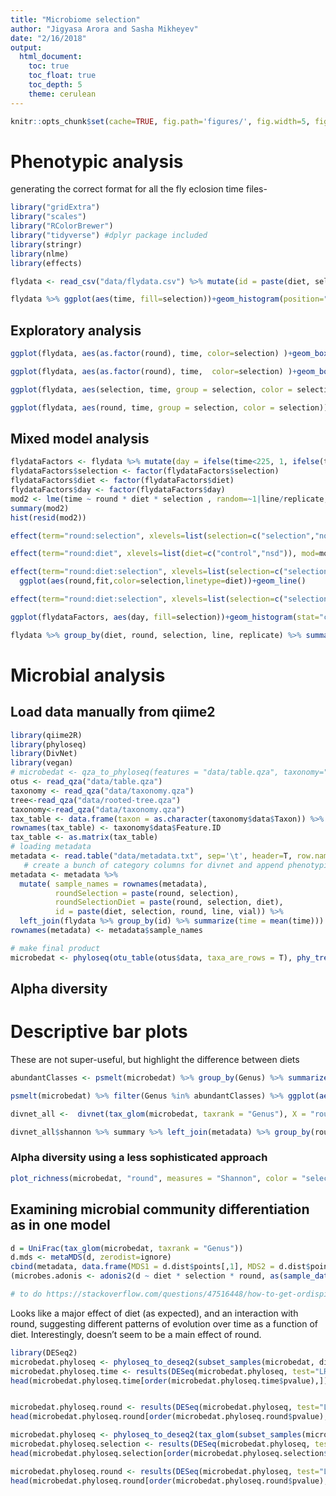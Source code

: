 ```yaml
---
title: "Microbiome selection"
author: "Jigyasa Arora and Sasha Mikheyev"
date: "2/16/2018"
output:
  html_document:
    toc: true
    toc_float: true
    toc_depth: 5
    theme: cerulean
---
```


```r
knitr::opts_chunk$set(cache=TRUE, fig.path='figures/', fig.width=5, fig.height=5 )
```

# Phenotypic analysis

generating the correct format for all the fly eclosion time files-

```r
library("gridExtra")
library("scales")
library("RColorBrewer")
library("tidyverse") #dplyr package included
library(stringr)
library(nlme)
library(effects)
```


```r
flydata <- read_csv("data/flydata.csv") %>% mutate(id = paste(diet, selection, round, line, vial), time = emergence_time, replicate = paste(diet, selection, round, line))

flydata %>% ggplot(aes(time, fill=selection))+geom_histogram(position="dodge") + facet_grid(.~diet)
```

## Exploratory analysis

```r
ggplot(flydata, aes(as.factor(round), time, color=selection) )+geom_boxplot()+facet_grid(.~diet)

ggplot(flydata, aes(as.factor(round), time,  color=selection) )+geom_boxplot()+facet_grid(diet~.)+theme_bw()

ggplot(flydata, aes(selection, time, group = selection, color = selection))+ geom_jitter(alpha=.1)+facet_grid(diet~as.factor(round))+theme_bw()

ggplot(flydata, aes(round, time, group = selection, color = selection))+ geom_jitter(alpha=.1)+facet_grid(diet~., scales = "free")+theme_bw()+stat_smooth(method = "lm")
```

## Mixed model analysis

```r
flydataFactors <- flydata %>% mutate(day = ifelse(time<225, 1, ifelse(time<240, 2, ifelse(time<270, 3, 4)))) %>% as.data.frame()
flydataFactors$selection <- factor(flydataFactors$selection)
flydataFactors$diet <- factor(flydataFactors$diet)
flydataFactors$day <- factor(flydataFactors$day)
mod2 <- lme(time ~ round * diet * selection , random=~1|line/replicate, method="REML", data = flydata )
summary(mod2)
hist(resid(mod2))

effect(term="round:selection", xlevels=list(selection=c("selection","noselection")), mod=mod2) %>% as.data.frame() %>% ggplot(aes(round,fit,color=selection))+geom_line()

effect(term="round:diet", xlevels=list(diet=c("control","nsd")), mod=mod2) %>% as.data.frame() %>% ggplot(aes(round,fit,color=diet))+geom_line()

effect(term="round:diet:selection", xlevels=list(selection=c("selection","noselection"),diet=c("control","nsd")), mod=mod2) %>% as.data.frame()%>%
  ggplot(aes(round,fit,color=selection,linetype=diet))+geom_line()

effect(term="round:diet:selection", xlevels=list(selection=c("selection","noselection"),diet=c("control","nsd")), mod=mod2) %>% as.data.frame()%>% ggplot(aes(round,fit,color=selection,linetype=diet))+geom_line()+geom_ribbon(aes(ymin=lower,ymax=upper),alpha=0.3)+ facet_grid(diet~., scales="free") # plot fitted values with confidence intervals

ggplot(flydataFactors, aes(day, fill=selection))+geom_histogram(stat="count", position="dodge") +facet_grid(.~diet) 

flydata %>% group_by(diet, round, selection, line, replicate) %>% summarize(time = mean(time), flies = n()) %>% filter(round == 5) %>% ggplot(aes(time, flies, color = selection, shape = as.factor(round))) + geom_point() + facet_grid(.~diet, scales = "free") + stat_smooth(method="lm", aes(group = 1))
```

# Microbial analysis

## Load data manually from qiime2

```r
library(qiime2R)
library(phyloseq)
library(DivNet)
library(vegan)
# microbedat <- qza_to_phyloseq(features = "data/table.qza", taxonomy="data/taxonomy.qza", tree = "data/rooted-tree.qza", metadata = "data/metadata.txt") %>% subset_samples(Diet != "CD")
otus <- read_qza("data/table.qza")
taxonomy <- read_qza("data/taxonomy.qza")
tree<-read_qza("data/rooted-tree.qza")
taxonomy<-read_qza("data/taxonomy.qza")
tax_table <- data.frame(taxon = as.character(taxonomy$data$Taxon)) %>%  separate(taxon, c("Kingdom", "Phylum", "Class", "Order", "Family", "Genus", "Species"), sep = ";") %>% mutate_all(funs(gsub(".*__", "", .))) 
rownames(tax_table) <- taxonomy$data$Feature.ID
tax_table <- as.matrix(tax_table)
# loading metadata
metadata <- read.table("data/metadata.txt", sep='\t', header=T, row.names = 1, comment="") 
   # create a bunch of category columns for divnet and append phenotypic data
metadata <- metadata %>% 
  mutate( sample_names = rownames(metadata), 
          roundSelection = paste(round, selection), 
          roundSelectionDiet = paste(round, selection, diet),  
          id = paste(diet, selection, round, line, vial)) %>%
  left_join(flydata %>% group_by(id) %>% summarize(time = mean(time))) 
rownames(metadata) <- metadata$sample_names 

# make final product
microbedat <- phyloseq(otu_table(otus$data, taxa_are_rows = T), phy_tree(tree$data), tax_table(tax_table), sample_data(metadata))
```

## Alpha diversity

# Descriptive bar plots

These are not super-useful, but highlight the difference between diets

```r
abundantClasses <- psmelt(microbedat) %>% group_by(Genus) %>% summarize(frac = n() / nrow(.)) %>% filter(frac > 0.01) %>% na.omit() %>% pull(Genus)

psmelt(microbedat) %>% filter(Genus %in% abundantClasses) %>% ggplot(aes_string(x = "round", y = "Abundance", fill = "Genus")) + geom_bar(stat = "identity", position = "fill") + theme(axis.text.x = element_text(angle = -90, hjust = 0)) + facet_grid(diet~selection) + scale_y_sqrt() + ylab("Fraction") + xlab("Round of selection")
```

```r
divnet_all <-  divnet(tax_glom(microbedat, taxrank = "Genus"), X = "roundSelectionDiet", ncores = 20)

divnet_all$shannon %>% summary %>% left_join(metadata) %>% group_by(roundSelectionDiet) %>% summarize(alpha = estimate[1], lower = lower[1], upper = upper[1], round = round[1], selection = selection[1], diet = diet[1]) %>% ggplot(aes(selection, alpha, color = selection)) + geom_point() + geom_linerange(aes(ymin = lower, ymax = upper)) + facet_grid(diet~round, scales = "free") + theme_minimal() 
```

### Alpha diversity using a less sophisticated approach
```r
plot_richness(microbedat, "round", measures = "Shannon", color = "selection") + facet_grid(diet~., scales = "free_y") + stat_smooth(method="lm") + theme_minimal()
```

## Examining microbial community differentiation as in one model

```r
d = UniFrac(tax_glom(microbedat, taxrank = "Genus"))
d.mds <- metaMDS(d, zerodist=ignore)
cbind(metadata, data.frame(MDS1 = d.dist$points[,1], MDS2 = d.dist$points[,2])) %>% ggplot(aes(MDS1, MDS2, color = as.factor(round), shape = selection)) + geom_point() + facet_wrap(~diet) + scale_colour_brewer(palette = "YlOrRd")
(microbes.adonis <- adonis2(d ~ diet * selection * round, as(sample_data(microbedat), "data.frame"), permutations = 10000, strata = line))

# to do https://stackoverflow.com/questions/47516448/how-to-get-ordispider-like-clusters-in-ggplot-with-nmds
```

Looks like a major effect of diet (as expected), and an interaction with round, suggesting different patterns of evolution over time as a function of diet. Interestingly, doesn't seem to be a main effect of round.

```r
library(DESeq2)
microbedat.phyloseq <- phyloseq_to_deseq2(subset_samples(microbedat, diet == "hsd" & time > 0), ~  time )
microbedat.phyloseq.time <- results(DESeq(microbedat.phyloseq, test="LRT", fitType="local", reduced = ~ 1))
head(microbedat.phyloseq.time[order(microbedat.phyloseq.time$pvalue),])


microbedat.phyloseq.round <- results(DESeq(microbedat.phyloseq, test="LRT", fitType="local", reduced = ~ selection + line))
head(microbedat.phyloseq.round[order(microbedat.phyloseq.round$pvalue),])

microbedat.phyloseq <- phyloseq_to_deseq2(tax_glom(subset_samples(microbedat, diet == "hsd"), taxrank = "Genus"), ~  round + selection + line)
microbedat.phyloseq.selection <- results(DESeq(microbedat.phyloseq, test="LRT", fitType="local", reduced = ~ round + line))
head(microbedat.phyloseq.selection[order(microbedat.phyloseq.selection$pvalue),])

microbedat.phyloseq.round <- results(DESeq(microbedat.phyloseq, test="LRT", fitType="local", reduced = ~ selection + line))
head(microbedat.phyloseq.round[order(microbedat.phyloseq.round$pvalue),])
```
